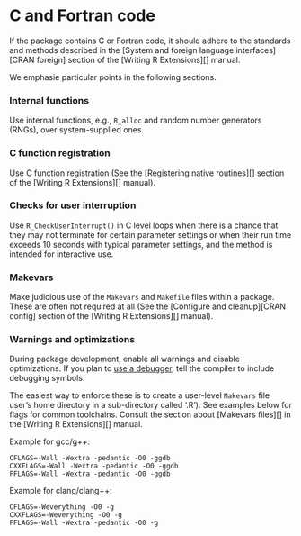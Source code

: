 # C and Fortran code {#c-fortran}

If the package contains C or Fortran code, it should adhere to the standards and
methods described in the [System and foreign language interfaces][CRAN foreign]
section of the [Writing R Extensions][] manual.

We emphasie particular points in the following sections.

### Internal functions

Use internal <i class="fab fa-r-project"></i> functions, e.g., `R_alloc` and random number generators (RNGs), over system-supplied ones.

### C function registration

Use C function registration (See the [Registering native routines][] section of
the [Writing R Extensions][] manual).


### Checks for user interruption

Use `R_CheckUserInterrupt()` in C level loops when there is a chance that they may not terminate for certain parameter settings or when their run time exceeds 10 seconds with typical parameter settings, and the method is intended for interactive use.

### Makevars

Make judicious use of the `Makevars` and `Makefile` files within a package.
These are often not required at all (See the [Configure and cleanup][CRAN config] section of the [Writing R Extensions][] manual).

### Warnings and optimizations

During package development, enable all warnings and disable optimizations.
If you plan to [use a debugger](#debugging-cc-code), tell the compiler to
include debugging symbols.

The easiest way to enforce these is to create a user-level `Makevars` file user’s home directory in a sub-directory called ‘.R’). See examples below for flags for common toolchains.
Consult the section about [Makevars files][] in the [Writing R Extensions][] manual.

Example for gcc/g++:

```
CFLAGS=-Wall -Wextra -pedantic -O0 -ggdb
CXXFLAGS=-Wall -Wextra -pedantic -O0 -ggdb
FFLAGS=-Wall -Wextra -pedantic -O0 -ggdb
```

Example for clang/clang++:

```
CFLAGS=-Weverything -O0 -g
CXXFLAGS=-Weverything -O0 -g
FFLAGS=-Wall -Wextra -pedantic -O0 -g
```


